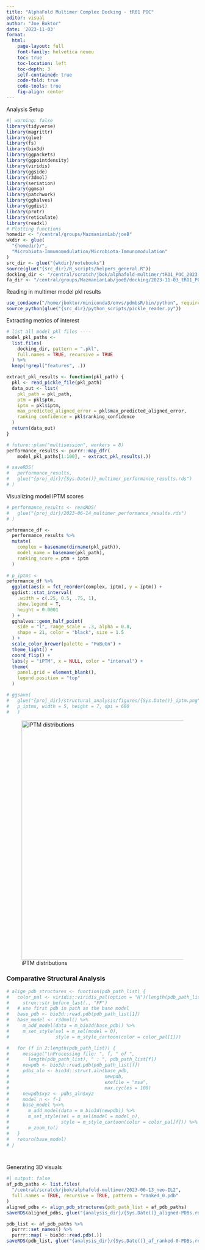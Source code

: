 ```yaml
---
title: "AlphaFold Multimer Complex Docking - tR01 POC"
editor: visual
author: "Joe Boktor"
date: '2023-11-03'
format: 
  html:
    page-layout: full
    font-family: helvetica neueu
    toc: true
    toc-location: left
    toc-depth: 3
    self-contained: true
    code-fold: true
    code-tools: true
    fig-align: center
---
```


Analysis Setup


```r
#| warning: false
library(tidyverse)
library(magrittr)
library(glue)
library(fs)
library(bio3d)
library(ggpackets)
library(ggpointdensity)
library(viridis)
library(ggside)
library(r3dmol)
library(seriation)
library(ggmsa)
library(patchwork)
library(gghalves)
library(ggdist)
library(protr)
library(reticulate)
library(readxl)
# Plotting functions
homedir <- "/central/groups/MazmanianLab/joeB"
wkdir <- glue(
  "{homedir}/",
  "Microbiota-Immunomodulation/Microbiota-Immunomodulation"
)
src_dir <- glue("{wkdir}/notebooks")
source(glue("{src_dir}/R_scripts/helpers_general.R"))
docking_dir <- "/central/scratch/jbok/alphafold-multimer/tRO1_POC_2023-11-04"
fa_dir <- "/central/groups/MazmanianLab/joeB/docking/2023-11-03_tRO1_POC"

```

Reading in multimer model pkl results
```r
use_condaenv("/home/jboktor/miniconda3/envs/pdmbsR/bin/python", required = TRUE)
source_python(glue("{src_dir}/python_scripts/pickle_reader.py"))

```

Extracting metrics of interest
```r

# list all model pkl files ----
model_pkl_paths <-
  list.files(
    docking_dir, pattern = ".pkl", 
    full.names = TRUE, recursive = TRUE
  ) %>%
  keep(!grepl("features", .))

extract_pkl_results <- function(pkl_path) {
  pkl <- read_pickle_file(pkl_path)
  data_out <- list(
    pkl_path = pkl_path,
    ptm = pkl$ptm,
    iptm = pkl$iptm,
    max_predicted_aligned_error = pkl$max_predicted_aligned_error,
    ranking_confidence = pkl$ranking_confidence
  )
  return(data_out)
}

# future::plan("multisession", workers = 8)
performance_results <- purrr::map_dfr(
    model_pkl_paths[1:100], ~ extract_pkl_results(.))

# saveRDS(
#   performance_results,
#   glue("{proj_dir}/{Sys.Date()}_multimer_performance_results.rds")
# )
```

Visualizing model iPTM scores
```r
# performance_results <- readRDS(
#   glue("{proj_dir}/2023-06-14_multimer_performance_results.rds")
# )

peformance_df <-
  performance_results %>%
  mutate(
    complex = basename(dirname(pkl_path)),
    model_name = basename(pkl_path),
    ranking_score = ptm + iptm
  )
  
# p_iptms <- 
peformance_df %>%
  ggplot(aes(x = fct_reorder(complex, iptm), y = iptm)) +
  ggdist::stat_interval(
    .width = c(.25, 0.5, .75, 1),
    show.legend = T,
    height = 0.0001
  ) +
  gghalves::geom_half_point(
    side = "l", range_scale = .3, alpha = 0.8,
    shape = 21, color = "black", size = 1.5
  ) +
  scale_color_brewer(palette = "PuBuGn") +
  theme_light() +
  coord_flip() +
  labs(y = "iPTM", x = NULL, color = "interval") +
  theme(
    panel.grid = element_blank(),
    legend.position = "top"
  )

# ggsave(
#   glue("{proj_dir}/structural_analysis/figures/{Sys.Date()}_iptm.png"),
#   p_iptms, width = 5, height = 7, dpi = 600
#   )
```

![iPTM distributions](/central/groups/MazmanianLab/joeB/docking/projects/neo2_variants/structural_analysis/figures/2023-06-14_iptm.png){#fig-iptms2 height=6.5in}


### Comparative Structural Analysis

```r
# align_pdb_structures <- function(pdb_path_list) {
#   color_pal <- viridis::viridis_pal(option = "H")(length(pdb_path_list)) %>% 
#     strex::str_before_last(., "FF")
#   # use first pdb in path as the base model
#   base_pdb <- bio3d::read.pdb(pdb_path_list[1])
#   base_model <- r3dmol() %>%
#     m_add_model(data = m_bio3d(base_pdb)) %>%
#     m_set_style(sel = m_sel(model = 0),
#                 style = m_style_cartoon(color = color_pal[1]))

#   for (f in 2:length(pdb_path_list)) {
#     message("\nProcessing file: ", f, " of ", 
#       length(pdb_path_list), " : ", pdb_path_list[f])
#     newpdb <- bio3d::read.pdb(pdb_path_list[f])
#     pdbs_aln <- bio3d::struct.aln(base_pdb,
#                                   newpdb,
#                                   exefile = "msa",
#                                   max.cycles = 100)
#     newpdb$xyz <- pdbs_aln$xyz
#     model_n <- f-1
#     base_model %<>%
#       m_add_model(data = m_bio3d(newpdb)) %>%
#       m_set_style(sel = m_sel(model = model_n),
#                   style = m_style_cartoon(color = color_pal[f])) %>%
#       m_zoom_to()
#   }
#   return(base_model)
# }




```

Generating 3D visuals
```r
#| output: false
af_pdb_paths <- list.files(
  "/central/scratch/jbok/alphafold-multimer/2023-06-13_neo-IL2",
  full.names = TRUE, recursive = TRUE, pattern = "ranked_0.pdb"
)
aligned_pdbs <- align_pdb_structures(pdb_path_list = af_pdb_paths)
saveRDS(aligned_pdbs, glue("{analysis_dir}/{Sys.Date()}_aligned-PDBs.rds"))

pdb_list <- af_pdb_paths %>% 
  purrr::set_names() %>% 
  purrr::map( ~ bio3d::read.pdb(.))
saveRDS(pdb_list, glue("{analysis_dir}/{Sys.Date()}_af_ranked-0-PDBs.rds"))

```


